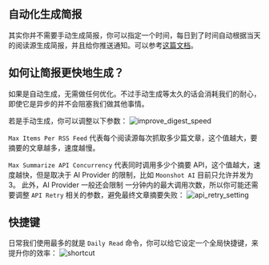 ## 自动化生成简报

其实你并不需要手动生成简报，你可以指定一个时间，每日到了时间自动根据当天的阅读源生成简报，并且给你推送通知。可以参考[这篇文档](/zh-CN/docs/automate-daily-digest)。

## 如何让简报更快地生成？

如果是自动生成，无需做任何优化。不过手动生成等太久的话会消耗我们的耐心，即使它是异步的并不会阻塞我们做其他事情。

若是手动生成，你可以调整以下参数：
![improve_digest_speed](https://tidyread.s3.us-west-2.amazonaws.com/improve_digest_speed.png)

`Max Items Per RSS Feed` 代表每个阅读源每次抓取多少篇文章，这个值越大，要摘要的文章越多，速度越慢。

`Max Summarize API Concurrency` 代表同时调用多少个摘要 API，这个值越大，速度越快，但是取决于 AI Provider 的限制，比如 `Moonshot AI` 目前只允许并发为 3。
此外，AI Provider 一般还会限制 一分钟内的最大调用次数，所以你可能还需要调整 `API Retry` 相关的参数，避免最终文章摘要失败：
![api_retry_setting](https://tidyread.s3.us-west-2.amazonaws.com/api_retry_setting.png)

## 快捷键

日常我们使用最多的就是 `Daily Read` 命令，你可以给它设定一个全局快捷键，来提升你的效率：
![shortcut](https://tidyread.s3.us-west-2.amazonaws.com/shortcut.png)
